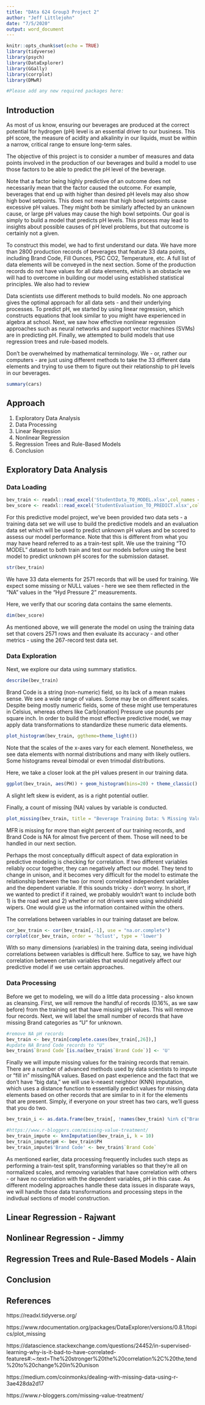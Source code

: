```yaml
---
title: "DAta 624 Group3 Project 2"
author: "Jeff Littlejohn"
date: "7/5/2020"
output: word_document
---
```


```r
knitr::opts_chunk$set(echo = TRUE)
library(tidyverse)
library(psych)
library(DataExplorer)
library(GGally)
library(corrplot)
library(DMwR)

#Please add any new required packages here:

```

## Introduction

As most of us know, ensuring our beverages are produced at the correct potential for hydrogen (pH) level is an essential driver to our business. This pH score, the measure of acidity and alkalinity in our liquids, must be within a narrow, critical range to ensure long-term sales.

The objective of this project is to consider a number of measures and data points involved in the production of our beverages and build a model to use those factors to be able to predict the pH level of the beverage. 

Note that a factor being highly predictive of an outcome does not necessarily mean that the factor caused the outcome. For example, beverages that end up with higher than desired pH levels may also show high bowl setpoints. This does not mean that high bowl setpoints cause excessive pH values. They might both be similarly affected by an unknown cause, or large pH values may cause the high bowl setpoints. Our goal is simply to build a model that predicts pH levels. This process may lead to insights about possible causes of pH level problems, but that outcome is certainly not a given.

To construct this model, we had to first understand our data. We have more than 2800 production records of beverages that feature 33 data points, including Brand Code, Fill Ounces, PSC CO2, Temperature, etc. A full list of data elements will be conveyed in the next section. Some of the production records do not have values for all data elements, which is an obstacle we will had to overcome in building our model using established statistical principles. We also had to review

Data scientists use different methods to build models. No one approach gives the optimal approach for all data sets - and their underlying processes. To predict pH, we started by using linear regression, which constructs equations that look similar to you might have experienced in algebra at school. Next, we saw how effective nonlinear regression approaches such as neural networks and support vector machines (SVMs) are in predicting pH. Finally, we attempted to build models that use regression trees and rule-based models.

Don't be overwhelmed by mathematical terminology. We - or, rather our computers - are just using different methods to take the 33 different data elements and trying to use them to figure out their relationship to pH levels in our beverages.

```r
summary(cars)
```

## Approach

1. Exploratory Data Analysis
2. Data Processing
3. Linear Regression
4. Nonlinear Regression
5. Regression Trees and Rule-Based Models
6. Conclusion

## Exploratory Data Analysis

### Data Loading

```r
bev_train <- readxl::read_excel('StudentData_TO_MODEL.xlsx',col_names = TRUE, sheet = 'Subset')
bev_score <- readxl::read_excel('StudentEvaluation_TO_PREDICT.xlsx',col_names = TRUE, sheet = 'Subset (2)')
```

For this predictive model project, we've been provided two data sets - a training data set we will use to build the predictive models and an evaluation data set which will be used to predict unknown pH values and be scored to assess our model performance. Note that this is different from what you may have heard referred to as a train-test split. We use the training "TO MODEL" dataset to both train and test our models before using the best model to predict unknown pH scores for the submission dataset.

```r
str(bev_train)
```

We have 33 data elements for 2571 records that will be used for training. We expect some missing or NULL values - here we see them reflected in the "NA" values in the "Hyd Pressure 2" measurements.

Here, we verify that our scoring data contains the same elements.

```r
dim(bev_score)
```

As mentioned above, we will generate the model on using the training data set that covers 2571 rows and then evaluate its accuracy - and other metrics - using the 267-record test data set.

### Data Exploration

Next, we explore our data using summary statistics.

```r
describe(bev_train)
```

Brand Code is a string (non-numeric) field, so its lack of a mean makes sense. We see a wide range of values. Some may be on different scales. Despite being mostly numeric fields, some of these might use temperatures in Celsius, whereas others like Carb[onation] Pressure use pounds per square inch. In order to build the most effective predictive model, we may apply data transformations to standardize these numeric data elements.

```r
plot_histogram(bev_train, ggtheme=theme_light())
```

Note that the scales of the x-axes vary for each element. Nonetheless, we see data elements with normal distributions and many with likely outliers. Some histograms reveal bimodal or even trimodal distributions.

Here, we take a closer look at the pH values present in our training data.

```r
ggplot(bev_train, aes(PH)) + geom_histogram(bins=20) + theme_classic()
```

A slight left skew is evident, as is a right potential outlier.

Finally, a count of missing (NA) values by variable is conducted.

```r
plot_missing(bev_train, title = "Beverage Training Data: % Missing Values by Data Element")
```

MFR is missing for more than eight percent of our training records, and Brand Code is NA for almost five percent of them. Those will need to be handled in our next section.

Perhaps the most conceptually difficult aspect of data exploration in predictive modeling is checking for correlation. If two different variables reliably occur together, they can negatively affect our model. They tend to change in unison, and it becomes very difficult for the model to estimate the relationship between the two (or more) correlated independent variables and the dependent variable. If this sounds tricky - don't worry. In short, if we wanted to predict if it rained, we probably wouldn't want to include both 1) is the road wet and 2) whether or not drivers were using windshield wipers. One would give us the information contained within the others.

The correlations between variables in our training dataset are below.

```r
cor_bev_train <- cor(bev_train[,-1], use = "na.or.complete")
corrplot(cor_bev_train, order = 'hclust', type = 'lower')
```

With so many dimensions (variables) in the training data, seeing individual correlations between variables is difficult here. Suffice to say, we have high correlation between certain variables that would negatively affect our predictive model if we use certain approaches.


### Data Processing

Before we get to modeling, we will do a little data processing - also known as cleansing. First, we will remove the handful of records (0.16%, as we saw before) from the training set that have missing pH values. This will remove four records. Next, we will label the small number of records that have missing Brand categories as "U" for unknown.

```r
#remove NA pH records
bev_train <- bev_train[complete.cases(bev_train[,26]),]
#update NA Brand Code records to "U"
bev_train$`Brand Code`[is.na(bev_train$`Brand Code`)] <- 'U'
```

Finally we will impute missing values for the training records that remain. There are a number of advanced methods used by data scientists to impute or "fill in" missing/NA values. Based on past experience and the fact that we don't have "big data," we will use k-neaest neighbor (KNN) imputation, which uses a distance function to essentially predict values for missing data elements based on other records that are similar to in it for the elements that are present. Simply, if everyone on your street has two cars, we'll guess that you do two.

```r
bev_train_i <- as.data.frame(bev_train[, !names(bev_train) %in% c("Brand Code", "PH")])
```

```r
#https://www.r-bloggers.com/missing-value-treatment/
bev_train_impute <- knnImputation(bev_train_i, k = 10)
bev_train_impute$pH <- bev_train$PH
bev_train_impute$'Brand Code' <- bev_train$`Brand Code`
```


As mentioned earlier, data processing frequently includes such steps as performing a train-test split, transforming variables so that they're all on normalized scales, and removing variables that have correlation with others - or have no correlation with the dependent variables, pH in this case. As different modeling approaches handle these data issues in disparate ways, we will handle those data transformations and processing steps in the indivdual sections of model construction.

## Linear Regression - Rajwant

## Nonlinear Regression - Jimmy

## Regression Trees and Rule-Based Models - Alain

## Conclusion

## References

https://readxl.tidyverse.org/

https://www.rdocumentation.org/packages/DataExplorer/versions/0.8.1/topics/plot_missing

https://datascience.stackexchange.com/questions/24452/in-supervised-learning-why-is-it-bad-to-have-correlated-features#:~:text=The%20stronger%20the%20correlation%2C%20the,tend%20to%20change%20in%20unison

https://medium.com/coinmonks/dealing-with-missing-data-using-r-3ae428da2d17

https://www.r-bloggers.com/missing-value-treatment/